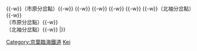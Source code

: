 {{鐵道路線|
| 模板名稱 = 臨海本線 (京葉臨海鐵道)
| 名稱 = [[京葉臨海鐵道]] [[臨海本線 (京葉臨海鐵道)|臨海本線]]（貨物線）
| 代表色  = #00B2E5
| 背景顏色 = #FFFFFF
| 車站列表 =  [[蘇我站|蘇我]]{{-w}} {{link-ja|千葉貨物站|千葉貨物駅|千葉貨物}}{{-w}}（市原分岔點）{{-w}} {{link-ja|濱五井站|浜五井駅|濱五井}}{{-w}} {{link-ja|玉前站|玉前駅|玉前}}{{-w}} {{link-ja|甲子站|甲子駅|甲子}}{{-w}} {{link-ja|前川站 (千葉縣)|前川駅 (千葉県)|前川}}{{-w}} {{link-ja|椎津站|椎津駅|椎津}}{{-w}}（北袖分岔點）{{-w}} {{link-ja|北袖站|北袖駅|北袖}}<br/>（市原分岔點）{{-w}} {{link-ja|京葉市原站|京葉市原駅|京葉市原}}<br />（北袖分岔點）{{-w}} {{link-ja|京葉久保田站|京葉久保田駅|京葉久保田}} 
|}}<noinclude>
[[Category:京葉臨海鐵道]]
[[Category:日本鐵路路線模板|Kei]]
</noinclude>